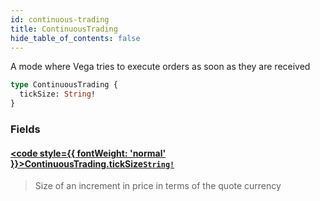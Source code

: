 ```yaml
---
id: continuous-trading
title: ContinuousTrading
hide_table_of_contents: false
---
```








A mode where Vega tries to execute orders as soon as they are received

```graphql
type ContinuousTrading {
  tickSize: String!
}
```


### Fields

#### [<code style={{ fontWeight: 'normal' }}>ContinuousTrading.<b>tickSize</b></code>](#)<Bullet />[`String!`](/docs/testnet/graphql/scalars/string) <Badge class="secondary" text="non-null"/> <Badge class="secondary" text="scalar"/>
> Size of an increment in price in terms of the quote currency
> 





